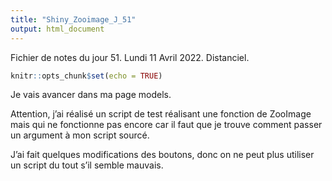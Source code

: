 ```yaml
---
title: "Shiny_Zooimage_J_51"
output: html_document
---
```


Fichier de notes du jour 51. Lundi 11 Avril 2022. Distanciel.

```r
knitr::opts_chunk$set(echo = TRUE)
```

Je vais avancer dans ma page models. 

Attention, j'ai réalisé un script de test réalisant une fonction de ZooImage mais qui ne fonctionne pas encore car il faut que je trouve comment passer un argument à mon script sourcé. \

J'ai fait quelques modifications des boutons, donc on ne peut plus utiliser un script du tout s'il semble mauvais. \


